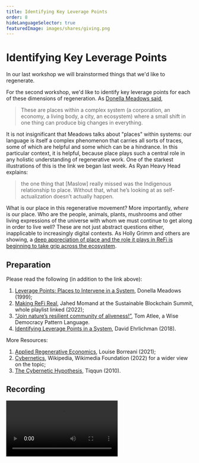 ```yaml
---
title: Identifying Key Leverage Points
order: 8
hideLanguageSelector: true
featuredImage: images/shares/giving.png
---
```


# Identifying Key Leverage Points

In our last workshop we will brainstormed things that we'd like to regenerate.

For the second workshop, we'd like to identify key leverage points for each of these dimensions of regeneration. As [Donella Meadows said](https://donellameadows.org/archives/leverage-points-places-to-intervene-in-a-system/), 

> These are places within a complex system (a corporation, an economy, a living body, a city, an ecosystem) where a small shift in one thing can produce big changes in everything.

It is not insignificant that Meadows talks about "places" within systems: our language is itself a complex phenomenon that carries all sorts of traces, some of which are helpful and some which can be a hindrance. In this particular context, it is helpful, because place plays such a central role in any holistic understanding of regenerative work. One of the starkest illustrations of this is the link we began last week. As Ryan Heavy Head explains:

> the one thing that [Maslow] really missed was the Indigenous relationship to place. Without that, what he’s looking at as self-actualization doesn’t actually happen.

What is our place in this regenerative movement? More importantly, _where_ is our place. Who are the people, animals, plants, mushrooms and other living expressions of the universe with whom we must continue to get along in order to live well? These are not just abstract questions either, inapplicable to increasingly digital contexts. As Holly Grimm and others are showing, a [deep appreciation of place and the role it plays in ReFi is beginning to take grip across the ecosystem](https://medium.com/@astralprotocol/b538cae97ff7).

## Preparation

Please read the following (in addition to the link above):

1. [Leverage Points: Places to Intervene in a System](https://donellameadows.org/archives/leverage-points-places-to-intervene-in-a-system/), Donella Meadows (1999);
2. [Making ReFi Real](https://www.youtube.com/watch?v=f7mhp-1qmqs&list=PL_0VrY55uV1-mrfuGiZK4-rNTcYxURA5J), Jahed Momand at the Sustainable Blockchain Summit, whole playlist linked (2022);
3. [“Join nature’s resilient community of aliveness!”](https://www.wd-pl.com/72-regenerativity-v2/), Tom Atlee, a Wise Democracy Pattern Language.
4. [Identifying Leverage Points in a System](https://medium.com/converge-perspectives/identifying-leverage-points-in-a-system-3b917f70ab13), David Ehrlichman (2018).

More Resources:

1. [Applied Regenerative Economics](https://blog.curvelabs.eu/applied-regenerative-economics-2219d2e1087b), Louise Borreani (2021);
2. [Cybernetics](https://en.wikipedia.org/wiki/Cybernetics), Wikipedia, Wikimedia Foundation (2022) for a wider view on the topic;
3. [The Cybernetic Hypothesis](https://theanarchistlibrary.org/library/tiqqun-the-cybernetic-hypothesis), Tiqqun (2010).

## Recording

<Video src="https://www.youtube-nocookie.com/embed/rUtwNEMR9pw" />

🙏🌱💚

